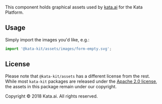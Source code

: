 This component holds graphical assets used by [kata.ai](https://kata.ai) for the Kata Platform.

## Usage

Simply import the images you'd like, e.g.:

```javascript
import '@kata-kit/assets/images/form-empty.svg';
```

## License

Please note that `@kata-kit/assets` has a different license from the rest. While
most `kata-kit` packages are released under the [Apache 2.0 license](https://www.apache.org/licenses/LICENSE-2.0.html),
the assets in this package remain under our copyright.

Copyright &copy; 2018 Kata.ai. All rights reserved.
